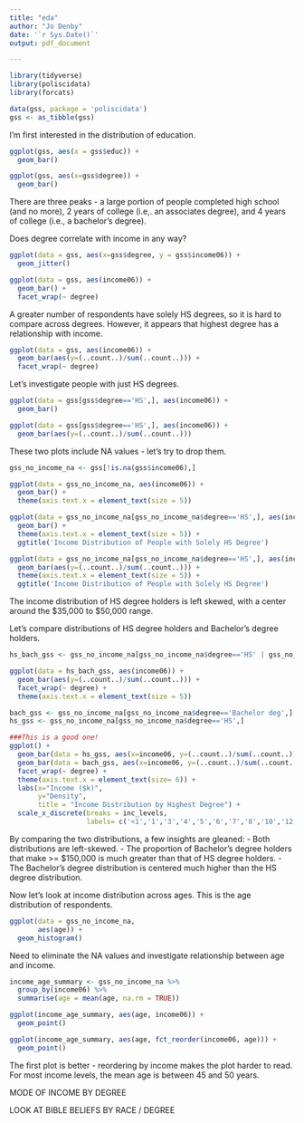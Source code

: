 ```yaml
---
title: "eda"
author: "Jo Denby"
date: '`r Sys.Date()`'
output: pdf_document

---
```

```r
library(tidyverse)
library(poliscidata)
library(forcats)
```

```r
data(gss, package = 'poliscidata')
gss <- as_tibble(gss)
```

I'm first interested in the distribution of education. 
```r
ggplot(gss, aes(x = gss$educ)) +
  geom_bar()

ggplot(gss, aes(x=gss$degree)) + 
  geom_bar()
```
There are three peaks - a large portion of people completed high school (and no more), 2 years of college (i.e,. an associates degree), and 4 years of college (i.e., a bachelor's degree).  

Does degree correlate with income in any way?
```r
ggplot(data = gss, aes(x=gss$degree, y = gss$income06)) + 
  geom_jitter()

ggplot(data = gss, aes(income06)) +
  geom_bar() + 
  facet_wrap(~ degree)

```
A greater number of respondents have solely HS degrees, so it is hard to compare across degrees. However, it appears that highest degree has a relationship with income.

```r
ggplot(data = gss, aes(income06)) +
  geom_bar(aes(y=(..count..)/sum(..count..))) + 
  facet_wrap(~ degree)

```
Let's investigate people with just HS degrees.

```r

ggplot(data = gss[gss$degree=='HS',], aes(income06)) +
  geom_bar()

ggplot(data = gss[gss$degree=='HS',], aes(income06)) +
  geom_bar(aes(y=(..count..)/sum(..count..)))

```
These two plots include NA values - let's try to drop them.
```r
gss_no_income_na <- gss[!is.na(gss$income06),]

ggplot(data = gss_no_income_na, aes(income06)) + 
  geom_bar() + 
  theme(axis.text.x = element_text(size = 5))

ggplot(data = gss_no_income_na[gss_no_income_na$degree=='HS',], aes(income06)) + 
  geom_bar() + 
  theme(axis.text.x = element_text(size = 5)) + 
  ggtitle('Income Distribution of People with Solely HS Degree')

ggplot(data = gss_no_income_na[gss_no_income_na$degree=='HS',], aes(income06)) + 
  geom_bar(aes(y=(..count..)/sum(..count..))) + 
  theme(axis.text.x = element_text(size = 5)) + 
  ggtitle('Income Distribution of People with Solely HS Degree')

```
The income distribution of HS degree holders is left skewed, with a center around the \$35,000 to \$50,000 range.

Let's compare distributions of HS degree holders and Bachelor's degree holders.

```r
hs_bach_gss <- gss_no_income_na[gss_no_income_na$degree=='HS' | gss_no_income_na$degree=='Bachelor deg', ]

ggplot(data = hs_bach_gss, aes(income06)) + 
  geom_bar(aes(y=(..count..)/sum(..count..))) + 
  facet_wrap(~ degree) + 
  theme(axis.text.x = element_text(size = 5))

bach_gss <- gss_no_income_na[gss_no_income_na$degree=='Bachelor deg',]
hs_gss <- gss_no_income_na[gss_no_income_na$degree=='HS',]

###This is a good one!
ggplot() + 
  geom_bar(data = hs_gss, aes(x=income06, y=(..count..)/sum(..count..))) + 
  geom_bar(data = bach_gss, aes(x=income06, y=(..count..)/sum(..count..))) + 
  facet_wrap(~ degree) +
  theme(axis.text.x = element_text(size= 6)) + 
  labs(x="Income ($k)",
       y="Density",
       title = "Income Distribution by Highest Degree") +
  scale_x_discrete(breaks = inc_levels,
                   labels= c('<1','1','3','4','5','6','7','8','10','12.5','15','17.5','20','22.5','25','30','35','40','50','60','75','90','110','130','150+')) 

```
By comparing the two distributions, a few insights are gleaned:
- Both distributions are left-skewed.
- The proportion of Bachelor's degree holders that make >= $150,000 is much greater than that of HS degree holders.
- The Bachelor's degree distribution is centered much higher than the HS degree distribution.


Now let's look at income distribution across ages. This is the age distribution of respondents.
```r
ggplot(data = gss_no_income_na,
       aes(age)) + 
  geom_histogram()
```
Need to eliminate the NA values and investigate relationship between age and income.
```r
income_age_summary <- gss_no_income_na %>%
  group_by(income06) %>%
  summarise(age = mean(age, na.rm = TRUE))

ggplot(income_age_summary, aes(age, income06)) + 
  geom_point()

ggplot(income_age_summary, aes(age, fct_reorder(income06, age))) + 
  geom_point()

```
The first plot is better - reordering by income makes the plot harder to read. 
For most income levels, the mean age is between 45 and 50 years. 

MODE OF INCOME BY DEGREE


LOOK AT BIBLE BELIEFS BY RACE / DEGREE
